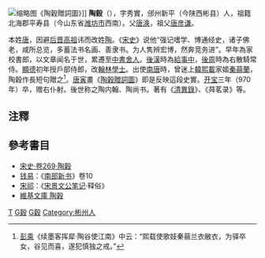 [[File:Tao_Gu_Presents_a_Poem_by_Tang_Yin.JPG|缩略图]]《陶穀贈詞圖》]]
'''陶穀'''（{{bd|903年||970年|}}），字秀實，邠州新平（今陕西彬县）人，祖籍北海郡平寿县（今山东省[[潍坊市|潍坊市]]西南）。父[[唐涣|唐涣]]，祖父[[唐彦谦|唐彦谦]]。

本姓[[唐姓|唐]]，因避[[后晋高祖|后晋高祖]]讳而改姓[[陶姓|陶]]。《[[宋史|宋史]]》说他“强记嗜学、博通经史，诸子佛老，咸所总览，多蓄法书名画、善隶书。为人隽辨宏博，然奔竞务进”。早年為家校書郎，以文章闻名于世，累遷至[[中書舍人|中書舍人]]。[[後漢|後漢]]時為[[給事中|給事中]]，[[後周|後周]]時為右散騎常侍。[[顯德|顯德]]初年授戶部侍郎，改[[翰林學士|翰林學士]]。出使[[南唐|南唐]]時，曾迷上[[韓熙載|韓熙載]]家姬[[秦蒻蘭|秦蒻蘭]]，陶穀作長短句贈之<ref>[[彭乘|彭乘]]《续墨客挥犀·陶谷使江南》中云：“熙载使歌妓秦蒻兰衣敝衣，为驿卒女，谷见而喜，遂犯慎独之戒。”</ref>。[[唐寅|唐寅]]畫《[[陶穀贈詞圖|陶穀贈詞圖]]》即是反映這段史實。[[开宝|开宝]]三年（970年）卒，赠右仆射。後世称之陶内翰、陶尚书。著有《[[清異錄|清異錄]]》、《荈茗录》等。

==注釋==
{{reflist}}

==參考書目==
*[[s:宋史/卷269#陶穀|宋史·卷269·陶穀]]
*[[钱易|钱易]]：《[[南部新书|南部新书]]》卷10
*[[宋祁|宋祁]]：《[http://zh.wikisource.org/zh-hant/%E5%AE%8B%E6%99%AF%E6%96%87%E5%85%AC%E7%AD%86%E8%A8%98 宋景文公笔记]·释俗》
*[http://zh.wikisource.org/wiki/%E4%BD%9C%E8%80%85:%E9%99%B6%E7%A9%80 維基文庫 陶穀]

[[Category:五代十國政治人物|T]]
[[Category:唐姓|G穀]]
[[Category:陶姓|G穀]]
[[Category:彬州人|Category:彬州人]]